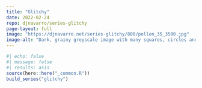 ```yaml
---
title: "Glitchy"
date: 2022-02-24
repo: djnavarro/series-glitchy
page-layout: full
image: "https://djnavarro.net/series-glitchy/800/pollen_35_3500.jpg"
image-alt: "Dark, grainy greyscale image with many squares, circles and distorted arcs"
---
```

   
::: {.grid}
  
```r
#| echo: false
#| message: false
#| results: asis
source(here::here("_common.R"))
build_series("glitchy")
```
   
:::
   
